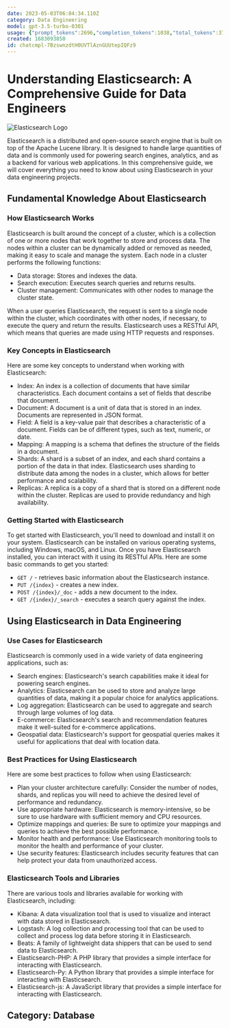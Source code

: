 ```yaml
---
date: 2023-05-03T06:04:34.110Z
category: Data Engineering
model: gpt-3.5-turbo-0301
usage: {"prompt_tokens":2696,"completion_tokens":1038,"total_tokens":3734}
created: 1683093850
id: chatcmpl-7BzswnzdtH0UVTlAznGUUtepIQFz9
---
```


# Understanding Elasticsearch: A Comprehensive Guide for Data Engineers

![Elasticsearch Logo](https://miro.medium.com/max/3840/1*tqCsOWkXCe4QlXvF7octUQ.png)

Elasticsearch is a distributed and open-source search engine that is built on top of the Apache Lucene library. It is designed to handle large quantities of data and is commonly used for powering search engines, analytics, and as a backend for various web applications. In this comprehensive guide, we will cover everything you need to know about using Elasticsearch in your data engineering projects.

## Fundamental Knowledge About Elasticsearch

### How Elasticsearch Works

Elasticsearch is built around the concept of a cluster, which is a collection of one or more nodes that work together to store and process data. The nodes within a cluster can be dynamically added or removed as needed, making it easy to scale and manage the system. Each node in a cluster performs the following functions:

- Data storage: Stores and indexes the data.
- Search execution: Executes search queries and returns results.
- Cluster management: Communicates with other nodes to manage the cluster state.

When a user queries Elasticsearch, the request is sent to a single node within the cluster, which coordinates with other nodes, if necessary, to execute the query and return the results. Elasticsearch uses a RESTful API, which means that queries are made using HTTP requests and responses.

### Key Concepts in Elasticsearch

Here are some key concepts to understand when working with Elasticsearch:

- Index: An index is a collection of documents that have similar characteristics. Each document contains a set of fields that describe that document.
- Document: A document is a unit of data that is stored in an index. Documents are represented in JSON format.
- Field: A field is a key-value pair that describes a characteristic of a document. Fields can be of different types, such as text, numeric, or date.
- Mapping: A mapping is a schema that defines the structure of the fields in a document.
- Shards: A shard is a subset of an index, and each shard contains a portion of the data in that index. Elasticsearch uses sharding to distribute data among the nodes in a cluster, which allows for better performance and scalability.
- Replicas: A replica is a copy of a shard that is stored on a different node within the cluster. Replicas are used to provide redundancy and high availability.

### Getting Started with Elasticsearch

To get started with Elasticsearch, you'll need to download and install it on your system. Elasticsearch can be installed on various operating systems, including Windows, macOS, and Linux. Once you have Elasticsearch installed, you can interact with it using its RESTful APIs. Here are some basic commands to get you started:

- `GET /` - retrieves basic information about the Elasticsearch instance.
- `PUT /{index}` - creates a new index.
- `POST /{index}/_doc` - adds a new document to the index.
- `GET /{index}/_search` - executes a search query against the index.

## Using Elasticsearch in Data Engineering

### Use Cases for Elasticsearch

Elasticsearch is commonly used in a wide variety of data engineering applications, such as:

- Search engines: Elasticsearch's search capabilities make it ideal for powering search engines.
- Analytics: Elasticsearch can be used to store and analyze large quantities of data, making it a popular choice for analytics applications.
- Log aggregation: Elasticsearch can be used to aggregate and search through large volumes of log data.
- E-commerce: Elasticsearch's search and recommendation features make it well-suited for e-commerce applications.
- Geospatial data: Elasticsearch's support for geospatial queries makes it useful for applications that deal with location data.

### Best Practices for Using Elasticsearch

Here are some best practices to follow when using Elasticsearch:

- Plan your cluster architecture carefully: Consider the number of nodes, shards, and replicas you will need to achieve the desired level of performance and redundancy.
- Use appropriate hardware: Elasticsearch is memory-intensive, so be sure to use hardware with sufficient memory and CPU resources.
- Optimize mappings and queries: Be sure to optimize your mappings and queries to achieve the best possible performance.
- Monitor health and performance: Use Elasticsearch monitoring tools to monitor the health and performance of your cluster.
- Use security features: Elasticsearch includes security features that can help protect your data from unauthorized access.

### Elasticsearch Tools and Libraries

There are various tools and libraries available for working with Elasticsearch, including:

- Kibana: A data visualization tool that is used to visualize and interact with data stored in Elasticsearch.
- Logstash: A log collection and processing tool that can be used to collect and process log data before storing it in Elasticsearch.
- Beats: A family of lightweight data shippers that can be used to send data to Elasticsearch.
- Elasticsearch-PHP: A PHP library that provides a simple interface for interacting with Elasticsearch.
- Elasticsearch-Py: A Python library that provides a simple interface for interacting with Elasticsearch.
- Elasticsearch-js: A JavaScript library that provides a simple interface for interacting with Elasticsearch.

## Category: Database